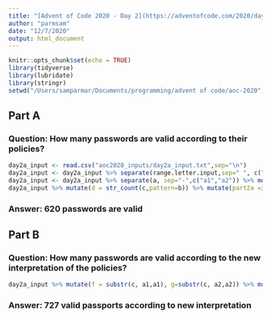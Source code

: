 ---
title: "[Advent of Code 2020 - Day 2](https://adventofcode.com/2020/day/2)"
author: "parmsam"
date: "12/7/2020"
output: html_document
---

```{r setup, include=FALSE}
knitr::opts_chunk$set(echo = TRUE)
library(tidyverse)
library(lubridate)
library(stringr)
setwd("/Users/samparmar/Documents/programming/advent of code/aoc-2020")
```

## Part A
### Question: How many passwords are valid according to their policies?
```{r}
day2a_input <- read.csv("aoc2020_inputs/day2a_input.txt",sep="\n") 
day2a_input <- day2a_input %>% separate(range.letter.input,sep=" ", c("a","b","c"))
day2a_input <- day2a_input %>% separate(a, sep="-",c("a1","a2")) %>% mutate(b=str_remove(b,":")) %>% mutate(a1=as.numeric(a1),a2=as.numeric(a2))
day2a_input %>% mutate(d = str_count(c,pattern=b)) %>% mutate(part2a =ifelse(d<=a2 & d >= a1, TRUE, FALSE)) %>% filter(part2a) %>% count()
```
### Answer: 620 passwords are valid

## Part B
### Question: How many passwords are valid according to the new interpretation of the policies?
```{r}
day2a_input %>% mutate(f = substr(c, a1,a1), g=substr(c, a2,a2)) %>% mutate(part2b = ifelse(b==f|b==g,TRUE, FALSE)) %>% mutate(part2b = ifelse(b==f & b==g, FALSE, part2b)) %>% count(part2b)
```
### Answer: 727 valid passports according to new interpretation
